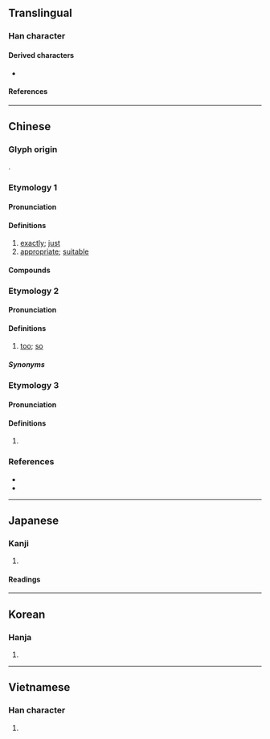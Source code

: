 {{character info}}
==Translingual==

===Han character===
{{Han char|rn=61|rad=心|as=06|sn=9|four=98061|canj=POMR|ids=⿰忄合}}

====Derived characters====
* {{l|mul|[[𪣺]]}}

====References====
{{Han ref|kx=0386.010|dkj=10603|dj=0718.020|hdz=42297.020|uh=6070}}

----

==Chinese==

===Glyph origin===
{{Han etym}}
{{Han compound|忄|合|ls=psc|c1=s|c2=p}}.

===Etymology 1===
{{zh-forms}} <!--alt form 𢙅?-->

====Pronunciation====
{{zh-pron
|m=qià
|m-s=qia2
|c=hap1
|c-t=hap2
|g=kat6
|h=pfs=khap;gd=kab5
|j=qiah4
|mb=kiă
|md=kák
|mn=ml,jj,tw:khap
|mn-t=kab4
|w=4qiaq,4khaq
|w_note=4qiaq - literary; 4khaq - vernacular
|x=qia6/ka6
|mc=y
|oc=y
|cat=adv,a
}}

====Definitions====
{{zh-hanzi}}

# [[exactly]]; [[just]]
# [[appropriate]]; [[suitable]]

====Compounds====
{{zh-der|恰到好處|恰巧|恰不道|不恰好|恰限|恰纔|恰當|恰恰|恰如|恰好|恰則|恰克圖|恰似|半恰|恰正|恰便似|恰如其分|洽恰|恰哈|普恰克其|烏恰|恰薩|阿恰勒|阿恰塔格|恰爾隆|恰爾巴格|烏魯克恰提}}

===Etymology 2===

====Pronunciation====
{{zh-pron
|md=kák
|dial=n
|cat=adv
}}

====Definitions====
{{zh-hanzi}}

# {{lb|zh|Min Dong}} [[too]]; [[so]]
#: {{zh-x|噇 飽 '''恰''' 閒。|Have nothing else to do. / Don't you have nothing else to do? / Mind your own concerns/business.|MD|tr=Chòng bā kák-èng.|link=yes|a=Cdo-fzho 噇飽恰閒.wav}}

=====Synonyms=====
{{zh-dial|太}}

===Etymology 3===

====Pronunciation====
{{zh-pron
|m=qià
|dial=n
|cat=v
}}

====Definitions====
{{zh-hanzi}}

# {{lb|zh|dialectal|or|internet slang}} {{zh-pronunciation spelling of|吃|tr=-}}
#: {{zh-x|恰飯|to eat}}
#: {{zh-x|恰.爛錢}}

===References===
* {{R:twedu|A01336}}
* {{R:yue:Hanzi}}

----

==Japanese==

===Kanji===
{{ja-kanji|grade=|rs=心06}}

# {{rfdef|ja|sort=心06}}

====Readings====
{{ja-readings
|goon=きょう<けふ
|kanon=こう<かふ
|on=かつ
|kun=あたか-も
}}

----

==Korean==

===Hanja===
{{ko-hanja|흡}}

# {{rfdef|ko|sort=心06}}

----

==Vietnamese==

===Han character===
{{vi-readings|rs=心06|reading=kháp}}

# {{rfdef|vi|sort=心06}}
